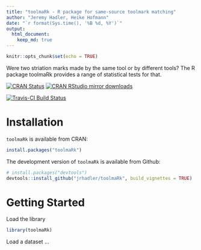 ```yaml
---
title: "toolmaRk - R package for same-source toolmark matching"
author: "Jeremy Hadler, Heike Hofmann"
date: "`r format(Sys.time(), '%B %d, %Y')`"
output: 
  html_document:
    keep_md: true
---
```


```r
knitr::opts_chunk$set(echo = TRUE)
```

Were two striation marks made by the same tool or by different tools? The R package toolmaRk provides a range of statistical tests for that.

[![CRAN Status](http://www.r-pkg.org/badges/version/toolmaRk)](https://cran.r-project.org/package=toolmaRk) [![CRAN RStudio mirror downloads](http://cranlogs.r-pkg.org/badges/toolmaRk)](http://www.r-pkg.org/pkg/toolmaRk) 

[![Travis-CI Build Status](https://travis-ci.org/jrhadler/toolmaRk.svg?branch=master)](https://travis-ci.org/jrhadler/toolmaRk)


# Installation

`toolmaRk` is available from CRAN:

```r
install.packages("toolmaRk")
```


The development version of `toolmaRk` is available from Github:

```r
# install.packages("devtools")
devtools::install_github("jrhadler/toolmaRk", build_vignettes = TRUE)
```

# Getting Started

Load the library

```r
library(toolmaRk)
```

Load a dataset ...

